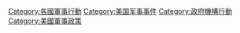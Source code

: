 [[Category:各國軍事行動|Category:各國軍事行動]]
[[Category:美国军事事件|Category:美国军事事件]]
[[Category:政府機構行動|Category:政府機構行動]]
[[Category:美國軍事政策|Category:美國軍事政策]]
